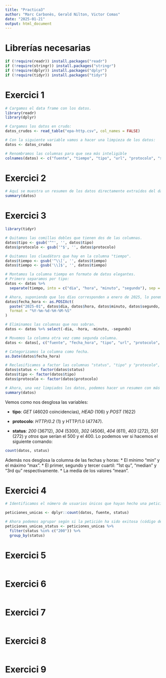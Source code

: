 ```yaml
---
title: "Practica3"
author: "Marc Carbonès, Gerald Nilton, Victor Comas"
date: "2025-01-21"
output: html_document
---
```


# Librerías necesarias

```r
if (!require(readr)) install.packages("readr")
if (!require(stringr)) install.packages("stringr")
if (!require(dplyr)) install.packages("dplyr")
if (!require(tidyr)) install.packages("tidyr")

```

# Exercici 1

```r
# Cargamos el data frame con los datos.
library(readr)
library(dplyr)

# Cargamos los datos en crudo:
datos_crudos <- read_table("epa-http.csv", col_names = FALSE)

# Con la siguiente variable vamos a hacer una limpieza de los datos:
datos <- datos_crudos

# Renombramos las columnas para que sea más inteligible
colnames(datos) <- c("fuente", "tiempo", "tipo", "url", "protocolo", "status", "bytes")


```

# Exercici 2

```r
# Aquí se muestra un resumen de los datos directamente extraídos del data frame (tan solo hemos cambiado el nombre de las columnas). Como no hemos hecho aún la limpieza de los datos (entre otras cosas categorizar bien las variables) no nos da información muy útil. Además figura algún dato sin sentido, como la media de la variable "status". Por eso una vez tengamos limpiados los datos vamos a volver a hacer un resumen. 
summary(datos)

```

# Exercici 3

```r
library(tidyr)

# Quitamos las comillas dobles que tienen dos de las columnas.
datos$tipo <- gsub('^"', '', datos$tipo)
datos$protocolo <- gsub('"$', '', datos$protocolo)

# Quitamos los claudátors que hay en la columna "tiempo".
datos$tiempo <- gsub('^\\[', '', datos$tiempo)
datos$tiempo <- gsub('\\]$', '', datos$tiempo)

# Montamos la columna tiempo en formato de datos elegantes.
# Primero separamos por tipo:
datos <- datos %>%
  separate(tiempo, into = c("dia", "hora", "minuto", "segundo"), sep = ":", convert = TRUE)

# Ahora, suponiendo que los días corresponden a enero de 2025, lo ponemos en formato elegante.
datos$fecha_hora <- as.POSIXct(
  paste("2025-01", datos$dia, datos$hora, datos$minuto, datos$segundo, sep = "-"),
  format = "%Y-%m-%d-%H-%M-%S"
)

# Eliminamos las columnas que nos sobran.
datos <- datos %>% select(-dia, -hora, -minuto, -segundo)

# Movemos la columna otra vez como segunda columna.
datos <- datos[, c("fuente", "fecha_hora", "tipo", "url", "protocolo", "status", "bytes")]

# Categorizamos la columna como fecha. 
as.Date(datos$fecha_hora)

# Reclasificamos a factor las columnas "status", "tipo" y "protocolo", ya que tienen un número limitado de posibles categorías.
datos$status <- factor(datos$status)
datos$tipo <- factor(datos$tipo)
datos$protocolo <- factor(datos$protocolo)

# Ahora, una vez limpiados los datos, podemos hacer un resumen con más información.
summary(datos)

```

Vemos como nos desglosa las variables:

-   **tipo**: *GET* (46020 coincidencias), *HEAD* (106) y *POST* (1622)

-   **protocolo**: *HTTP/0.2* (1) y HTTP/1.0 (47747).

-   **status**: *200* (36712), *304* (5300), *302* (4506), *404* (611), *403* (272), *501* (272) y *otros* que serían el 500 y el 400. Lo podemos ver si hacemos el siguiente comando:
```r
count(datos, status)
```

Además nos desglosa la columna de las fechas y horas:
* El mínimo "min" y el máximo "max".
* El primer, segundo y tercer cuartil: "1st qu", "median" y "3rd qu" respectivamente.
* La media de los valores "mean".


# Exercici 4

```r
# Identificamos el número de usuarios únicos que hayan hecho una petición al servidor pero segregándolos según el código de status de la misma. 

peticiones_unicas <- dplyr::count(datos, fuente, status)

# Ahora podemos agrupar según si la petición ha sido exitosa (código de status 200) o si no.
peticiones_unicas_status <- peticiones_unicas %>%
  filter(status %in% c("200")) %>%
  group_by(status)

```

# Exercici 5

```r

```

# Exercici 6

```r

```

# Exercici 7

```r

```

# Exercici 8

```r

```

# Exercici 9

```r

```
